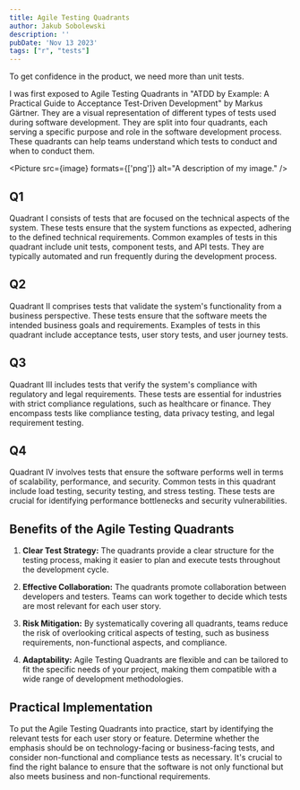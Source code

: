 ```yaml
---
title: Agile Testing Quadrants
author: Jakub Sobolewski
description: ''
pubDate: 'Nov 13 2023'
tags: ["r", "tests"]
---
```


To get confidence in the product, we need more than unit tests.

I was first exposed to Agile Testing Quadrants in "ATDD by Example: A Practical Guide to Acceptance Test-Driven Development" by Markus Gärtner.
They are a visual representation of different types of tests used during software development. They are split into four quadrants, each serving a specific purpose and role in the software development process. These quadrants can help teams understand which tests to conduct and when to conduct them.


<Picture src={image} formats={['png']} alt="A description of my image." />

## Q1

Quadrant I consists of tests that are focused on the technical aspects of the system. These tests ensure that the system functions as expected, adhering to the defined technical requirements. Common examples of tests in this quadrant include unit tests, component tests, and API tests. They are typically automated and run frequently during the development process.

## Q2

Quadrant II comprises tests that validate the system's functionality from a business perspective. These tests ensure that the software meets the intended business goals and requirements. Examples of tests in this quadrant include acceptance tests, user story tests, and user journey tests.

## Q3

Quadrant III includes tests that verify the system's compliance with regulatory and legal requirements. These tests are essential for industries with strict compliance regulations, such as healthcare or finance. They encompass tests like compliance testing, data privacy testing, and legal requirement testing.

## Q4

Quadrant IV involves tests that ensure the software performs well in terms of scalability, performance, and security. Common tests in this quadrant include load testing, security testing, and stress testing. These tests are crucial for identifying performance bottlenecks and security vulnerabilities.

## Benefits of the Agile Testing Quadrants

1. **Clear Test Strategy:** The quadrants provide a clear structure for the testing process, making it easier to plan and execute tests throughout the development cycle.

2. **Effective Collaboration:** The quadrants promote collaboration between developers and testers. Teams can work together to decide which tests are most relevant for each user story.

3. **Risk Mitigation:** By systematically covering all quadrants, teams reduce the risk of overlooking critical aspects of testing, such as business requirements, non-functional aspects, and compliance.

4. **Adaptability:** Agile Testing Quadrants are flexible and can be tailored to fit the specific needs of your project, making them compatible with a wide range of development methodologies.

## Practical Implementation

To put the Agile Testing Quadrants into practice, start by identifying the relevant tests for each user story or feature. Determine whether the emphasis should be on technology-facing or business-facing tests, and consider non-functional and compliance tests as necessary. It's crucial to find the right balance to ensure that the software is not only functional but also meets business and non-functional requirements.
